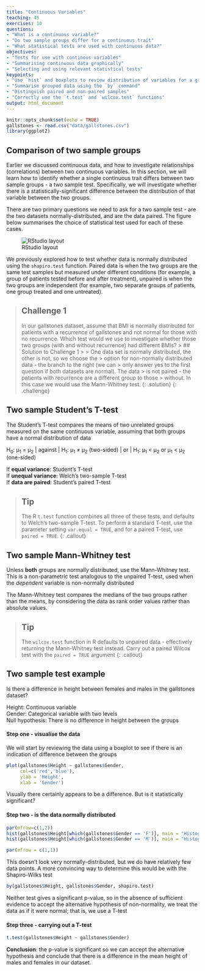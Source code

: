 ```yaml
---
title: "Continuous Variables"
teaching: 45
exercises: 10
questions:
- "What is a continuous variable?"
- "Do two sample groups differ for a continuous trait"
- "What statistical tests are used with continuous data?"
objectives:
- "Tests for use with continous variables"
- "Summarising continuous data graphically"
- "Selecting and using relevant statistical tests"
keypoints:
- "Use `hist` and boxplots to review distribution of variables for a group"
- "Summarise grouped data using the `by` command"
- "Distinguish paired and non-paired samples"
- "Correctly use the `t.test` and `wilcox.test` functions"
output: html_document
---
```


```r
knitr::opts_chunk$set(echo = TRUE)
gallstones <- read.csv("data/gallstones.csv")
library(ggplot2)
```

## Comparison of two sample groups

Earlier we discussed continuous data, and how to investigate relationships 
(correlations) between two continuous variables. In this section, we will learn 
how to identify whether a single continuous trait differs between two sample 
groups - a two sample test. Specifically, we will investigate whether there is a
statistically-significant difference between the distribution of that variable 
between the two groups.

There are two primary questions we need to ask for a two sample test - are the 
two datasets normally-distributed, and are the data paired. The figure below 
summarises the choice of statistical test used for each of these cases.

![RStudio layout](../fig/05-fig1.png)

We previously explored how to test whether data is normally distributed using 
the `shapiro.test` function. Paired data is when the two groups are the same 
test samples but measured under different conditions (for example, a group of 
patients tested before and after treatment), unpaired is when the two groups are
independent (for example, two separate groups of patients, one group treated and
one untreated). 


> ## Challenge 1
>
> In our gallstones dataset, assume that BMI is normally distributed for
> patients with a recurrence of gallstones and not normal for those with no 
> recurrence. Which test would we use to investigate whether those two groups
> (with and without recurrence) had different BMIs?
> > ## Solution to Challenge 1
> > 
> > One data set is normally distributed, the other is not, so we choose the 
> > option for non-normally distributed data - the branch to the right (we can 
> > only answer yes to the first question if both datasets are normal). The data
> > is not paired - the patients with recurrence are a different group to those
> > without. In this case we would use the Mann-Whitney test.
> {: .solution}
{: .challenge}

## Two sample Student's T-test

The Student's T-test compares the means of two unrelated groups measured on the 
same continuous variable, assuming that both groups have a normal distribution 
of data

H~0~: µ~1~ = µ~2~ | against | H~1~: µ~1~ ≠ µ~2~ (two-sided)
 | or | H~1~: µ~1~ < µ~2~ or µ~1~ < µ~2~ (one-sided)

If **equal variance**: Student's T-test  
If **unequal variance**: Welch's two-sample T-test  
If **data are paired**: Student's paired T-test  

> ## Tip
> The R `t.test` function combines all three of these tests, and defaults to 
> Welch's two-sample T-test. To perform a standard T-test, use the parameter 
> setting `var.equal = TRUE`, and for a paired T-test, use `paired = TRUE`. 
{: .callout}

## Two sample Mann-Whitney test

Unless **both** groups are normally distributed, use the Mann-Whitney test. This
is a non-parametric test analogous to the unpaired T-test, used when the 
_dependent_ variable is non-normally distributed

The Mann-Whitney test compares the medians of the two groups rather than the 
means, by considering the data as rank order values rather than absolute values.

> ## Tip
> The `wilcox.test` function in R defaults to unpaired data - effectively 
> returning the Mann-Whitney test instead. Carry out a paired Wilcox test with 
> the `paired = TRUE` argument
{: .callout}

## Two sample test example

Is there a difference in height between females and males in the gallstones 
dataset? 

Height: Continuous variable  
Gender: Categorical variable with two levels  
Null hypothesis: There is no difference in height between the groups  

#### Step one - visualise the data
We will start by reviewing the data using a boxplot to see if there is an 
indication of difference between the groups
```r
plot(gallstones$Height ~ gallstones$Gender, 
     col=c('red','blue'),
     ylab = 'Height',
     xlab = 'Gender')
```

Visually there certainly appears to be a difference. But is it statistically
significant?

#### Step two - is the data normally distributed 
```r
par(mfrow=c(1,2))
hist(gallstones$Height[which(gallstones$Gender == 'F')], main = "Histogram of heights of females", xlab = "")
hist(gallstones$Height[which(gallstones$Gender == 'M')], main = "Histogram of heights of males", xlab = "")
```

```r
par(mfrow = c(1,1))
```

This doesn't look very normally-distributed, but we do have relatively few data
points. A more convincing way to determine this would be with the Shapiro-Wilks
test
```r
by(gallstones$Height, gallstones$Gender, shapiro.test)
```

Neither test gives a significant p-value, so in the absence of sufficient 
evidence to accept the alternative hypothesis of non-normality, we treat the
data as if it were normal; that is, we use a T-test 

#### Step three - carrying out a T-test
```r
t.test(gallstones$Height ~ gallstones$Gender)
```

**Conclusion**: the p-value is significant so we can accept the alternative 
hypothesis and conclude that there is a difference in the mean height of males
and females in our dataset.